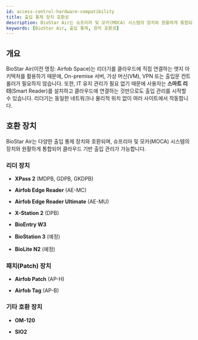 ```yaml
---
id: access-control-hardware-compatibility
title: 출입 통제 장치 호환성
description: BioStar Air는 슈프리마 및 모카(MOCA) 시스템의 장치와 원활하게 통합되어 클라우드 기반 출입 관리가 가능합니다.
keywords: [BioStar Air, 출입 통제, 장치 호환성]
---
```


## 개요

BioStar Air(이전 명칭: Airfob Space)는 리더기를 클라우드에 직접 연결하는 엣지 아키텍처를 활용하기 때문에, On-premise 서버, 가상 머신(VM), VPN 또는 출입문 컨트롤러가 필요하지 않습니다. 또한, IT 유지 관리가 필요 없기 때문에 사용자는 **스마트 리더**(Smart Reader)를 설치하고 클라우드에 연결하는 것만으로도 출입 관리를 시작할 수 있습니다. 리더기는 동일한 네트워크나 물리적 위치 없이 여러 사이트에서 작동합니다.

## 호환 장치

BioStar Air는 다양한 출입 통제 장치와 호환되며, 슈프리마 및 모카(MOCA) 시스템의 장치와 원활하게 통합되어 클라우드 기반 출입 관리가 가능합니다.

### 리더 장치

* **XPass 2** (MDPB, GDPB, GKDPB)

* **Airfob Edge Reader** (AE-MC)

* **Airfob Edge Reader Ultimate** (AE-MU)

* **X-Station 2** (DPB)

* **BioEntry W3**

* **BioStation 3** (예정)

* **BioLite N2** (예정)

### 패치(Patch) 장치

* **Airfob Patch** (AP-H)

* **Airfob Tag** (AP-B)

### 기타 호환 장치

* **OM-120**

* **SIO2**